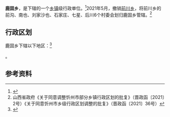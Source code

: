 {{中国乡级行政区|14/09/30/200/000}}

'''鹿固乡'''，是{{PRC admin/fullname|14/09/30/200/000|3}}下辖的一个[[乡镇|乡镇]]级行政单位。<ref>{{PRC admin/ref sgc|{{PRC admin/parent|14/09/30/200/000}}}}</ref>2021年5月，撤销[[前川乡|前川乡]]，将前川乡的前沟、南也、刘家沙也、石家庄、七星、后川6个村委会划归鹿固乡管辖。<ref>山西省政府《关于同意调整忻州市部分乡镇行政区划的批复》（晋政函〔2021〕2号）《关于同意忻州市乡级行政区划调整的批复》（晋政函〔2021〕36号）</ref>

== 行政区划 ==

鹿固乡下辖以下地区：<ref>{{PRC admin/ref sgc|14/09/30/200/000}}</ref>

{{PRC admin/children|14/09/30/200/000}}。

== 参考资料 ==

{{reflist}}

{{PRC admin/navcat|14/09/30/200/000}}